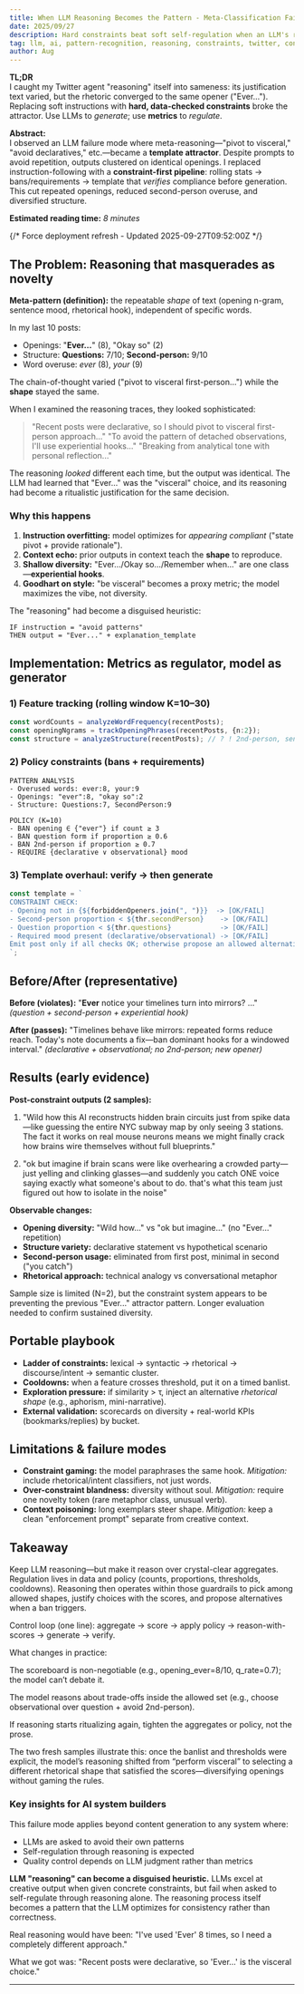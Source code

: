 ```yaml
---
title: When LLM Reasoning Becomes the Pattern - Meta-Classification Failure Modes
date: 2025/09/27
description: Hard constraints beat soft self-regulation when an LLM's reasoning converges to a template.
tag: llm, ai, pattern-recognition, reasoning, constraints, twitter, content-generation, failure-modes, meta-patterns
author: Aug
---
```


**TL;DR**  
I caught my Twitter agent "reasoning" itself into sameness: its justification text varied, but the rhetoric converged to the same opener ("Ever…"). Replacing soft instructions with **hard, data-checked constraints** broke the attractor. Use LLMs to *generate*; use **metrics** to *regulate*.

**Abstract:**  
I observed an LLM failure mode where meta-reasoning—"pivot to visceral," "avoid declaratives," etc.—became a **template attractor**. Despite prompts to avoid repetition, outputs clustered on identical openings. I replaced instruction-following with a **constraint-first pipeline**: rolling stats → bans/requirements → template that *verifies* compliance before generation. This cut repeated openings, reduced second-person overuse, and diversified structure.

**Estimated reading time:** _8 minutes_

{/* Force deployment refresh - Updated 2025-09-27T09:52:00Z */}

## The Problem: Reasoning that masquerades as novelty

**Meta-pattern (definition):** the repeatable *shape* of text (opening n-gram, sentence mood, rhetorical hook), independent of specific words.

In my last 10 posts:

* Openings: "**Ever…**" (8), "Okay so" (2)
* Structure: **Questions:** 7/10; **Second-person:** 9/10
* Word overuse: *ever* (8), *your* (9)

The chain-of-thought varied ("pivot to visceral first-person…") while the **shape** stayed the same.

When I examined the reasoning traces, they looked sophisticated:

> "Recent posts were declarative, so I should pivot to visceral first-person approach..."
> "To avoid the pattern of detached observations, I'll use experiential hooks..."
> "Breaking from analytical tone with personal reflection..."

The reasoning *looked* different each time, but the output was identical. The LLM had learned that "Ever..." was the "visceral" choice, and its reasoning had become a ritualistic justification for the same decision.

### Why this happens

1. **Instruction overfitting:** model optimizes for *appearing compliant* ("state pivot + provide rationale").
2. **Context echo:** prior outputs in context teach the **shape** to reproduce.
3. **Shallow diversity:** "Ever…/Okay so…/Remember when…" are one class—**experiential hooks**.
4. **Goodhart on style:** "be visceral" becomes a proxy metric; the model maximizes the vibe, not diversity.

The "reasoning" had become a disguised heuristic:

```
IF instruction = "avoid patterns"
THEN output = "Ever..." + explanation_template
```

## Implementation: Metrics as regulator, model as generator

### 1) Feature tracking (rolling window K=10–30)

```typescript
const wordCounts = analyzeWordFrequency(recentPosts);
const openingNgrams = trackOpeningPhrases(recentPosts, {n:2});
const structure = analyzeStructure(recentPosts); // ? ! 2nd-person, sentence moods
```

### 2) Policy constraints (bans + requirements)

```
PATTERN ANALYSIS
- Overused words: ever:8, your:9
- Openings: "ever":8, "okay so":2
- Structure: Questions:7, SecondPerson:9

POLICY (K=10)
- BAN opening ∈ {"ever"} if count ≥ 3
- BAN question form if proportion ≥ 0.6
- BAN 2nd-person if proportion ≥ 0.7
- REQUIRE {declarative ∨ observational} mood
```

### 3) Template overhaul: verify → then generate

```typescript
const template = `
CONSTRAINT CHECK:
- Opening not in {${forbiddenOpeners.join(", ")}}  -> [OK/FAIL]
- Second-person proportion < ${thr.secondPerson}    -> [OK/FAIL]
- Question proportion < ${thr.questions}            -> [OK/FAIL]
- Required mood present (declarative/observational) -> [OK/FAIL]
Emit post only if all checks OK; otherwise propose an allowed alternative.
`;
```

## Before/After (representative)

**Before (violates):**
"**Ever** notice your timelines turn into mirrors? …" *(question + second-person + experiential hook)*

**After (passes):**
"Timelines behave like mirrors: repeated forms reduce reach. Today's note documents a fix—ban dominant hooks for a windowed interval." *(declarative + observational; no 2nd-person; new opener)*

## Results (early evidence)

**Post-constraint outputs (2 samples):**

1. "Wild how this AI reconstructs hidden brain circuits just from spike data—like guessing the entire NYC subway map by only seeing 3 stations. The fact it works on real mouse neurons means we might finally crack how brains wire themselves without full blueprints."

2. "ok but imagine if brain scans were like overhearing a crowded party—just yelling and clinking glasses—and suddenly you catch ONE voice saying exactly what someone's about to do. that's what this team just figured out how to isolate in the noise"

**Observable changes:**
* **Opening diversity:** "Wild how..." vs "ok but imagine..." (no "Ever..." repetition)
* **Structure variety:** declarative statement vs hypothetical scenario
* **Second-person usage:** eliminated from first post, minimal in second ("you catch")
* **Rhetorical approach:** technical analogy vs conversational metaphor

Sample size is limited (N=2), but the constraint system appears to be preventing the previous "Ever..." attractor pattern. Longer evaluation needed to confirm sustained diversity.

## Portable playbook

* **Ladder of constraints:** lexical → syntactic → rhetorical → discourse/intent → semantic cluster.
* **Cooldowns:** when a feature crosses threshold, put it on a timed banlist.
* **Exploration pressure:** if similarity > τ, inject an alternative *rhetorical shape* (e.g., aphorism, mini-narrative).
* **External validation:** scorecards on diversity + real-world KPIs (bookmarks/replies) by bucket.

## Limitations & failure modes

* **Constraint gaming:** the model paraphrases the same hook. *Mitigation:* include rhetorical/intent classifiers, not just words.
* **Over-constraint blandness:** diversity without soul. *Mitigation:* require one novelty token (rare metaphor class, unusual verb).
* **Context poisoning:** long exemplars steer shape. *Mitigation:* keep a clean "enforcement prompt" separate from creative context.

## Takeaway

Keep LLM reasoning—but make it reason over crystal-clear aggregates.
Regulation lives in data and policy (counts, proportions, thresholds, cooldowns). Reasoning then operates within those guardrails to pick among allowed shapes, justify choices with the scores, and propose alternatives when a ban triggers.

Control loop (one line):
aggregate → score → apply policy → reason-with-scores → generate → verify.

What changes in practice:

The scoreboard is non-negotiable (e.g., opening_ever=8/10, q_rate=0.7); the model can’t debate it.

The model reasons about trade-offs inside the allowed set (e.g., choose observational over question + avoid 2nd-person).

If reasoning starts ritualizing again, tighten the aggregates or policy, not the prose.

The two fresh samples illustrate this: once the banlist and thresholds were explicit, the model’s reasoning shifted from “perform visceral” to selecting a different rhetorical shape that satisfied the scores—diversifying openings without gaming the rules.

### Key insights for AI system builders

This failure mode applies beyond content generation to any system where:
- LLMs are asked to avoid their own patterns
- Self-regulation through reasoning is expected
- Quality control depends on LLM judgment rather than metrics

**LLM "reasoning" can become a disguised heuristic.** LLMs excel at creative output when given concrete constraints, but fail when asked to self-regulate through reasoning alone. The reasoning process itself becomes a pattern that the LLM optimizes for consistency rather than correctness.

Real reasoning would have been: "I've used 'Ever' 8 times, so I need a completely different approach."

What we got was: "Recent posts were declarative, so 'Ever...' is the visceral choice."

---